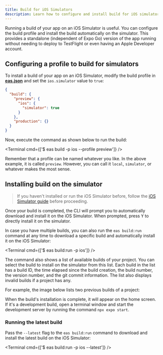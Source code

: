 ```yaml
---
title: Build for iOS Simulators
description: Learn how to configure and install build for iOS simulators when using EAS Build.
---
```



Running a build of your app on an iOS Simulator is useful. You can configure the build profile and install the build automatically on the simulator. This provides a standalone (independent of Expo Go) version of the app running without needing to deploy to TestFlight or even having an Apple Developer account.

## Configuring a profile to build for simulators

To install a build of your app on an iOS Simulator, modify the build profile in [**eas.json**](/build/eas-json/) and set the `ios.simulator` value to `true`:

```json eas.json
{
  "build": {
    "preview": {
      "ios": {
        "simulator": true
      }
    },
    "production": {}
  }
}
```

Now, execute the command as shown below to run the build:

<Terminal cmd={['$ eas build -p ios --profile preview']} />

Remember that a profile can be named whatever you like. In the above example, it is called `preview`. However, you can call it `local`, `simulator`, or whatever makes the most sense.

## Installing build on the simulator

> If you haven't installed or run the iOS Simulator before, follow the [iOS Simulator guide](/workflow/ios-simulator) before proceeding.

Once your build is completed, the CLI will prompt you to automatically download and install it on the iOS Simulator. When prompted, press <kbd>Y</kbd> to directly install it on the simulator.

In case you have multiple builds, you can also run the `eas build:run` command at any time to download a specific build and automatically install it on the iOS Simulator:

<Terminal cmd={['$ eas build:run -p ios']} />

The command also shows a list of available builds of your project. You can select the build to install on the simulator from this list. Each build in the list has a build ID, the time elapsed since the build creation, the build number, the version number, and the git commit information. The list also displays invalid builds if a project has any.

For example, the image below lists two previous builds of a project:

<ContentSpotlight
  alt="Running eas build:run command shows a list of available builds in a project."
  src="/static/images/eas-build/eas-build-run-on-ios.png"
/>

When the build's installation is complete, it will appear on the home screen. If it's a development build, open a terminal window and start the development server by running the command `npx expo start`.

### Running the latest build

Pass the `--latest` flag to the `eas build:run` command to download and install the latest build on the iOS Simulator:

<Terminal cmd={['$ eas build:run -p ios --latest']} />
